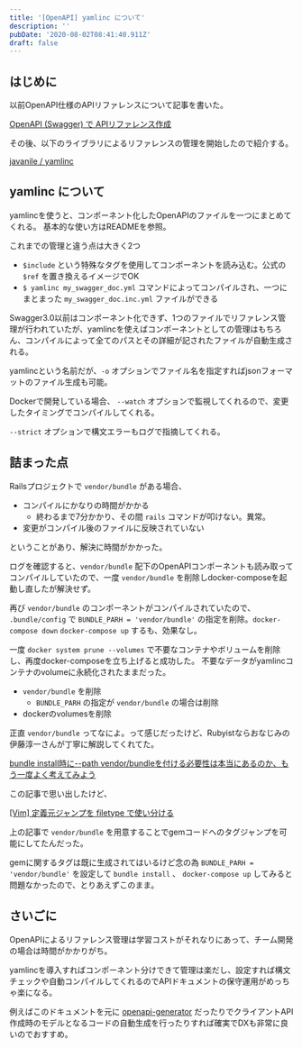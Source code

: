 ```yaml
---
title: '[OpenAPI] yamlinc について'
description: ''
pubDate: '2020-08-02T08:41:40.911Z'
draft: false
---
```


## はじめに

以前OpenAPI仕様のAPIリファレンスについて記事を書いた。

[OpenAPI (Swagger) で APIリファレンス作成](/posts/20200614)

その後、以下のライブラリによるリファレンスの管理を開始したので紹介する。

[javanile / yamlinc](https://github.com/javanile/yamlinc)

## yamlinc について

yamlincを使うと、コンポーネント化したOpenAPIのファイルを一つにまとめてくれる。
基本的な使い方はREADMEを参照。

これまでの管理と違う点は大きく2つ

- `$include` という特殊なタグを使用してコンポーネントを読み込む。公式の `$ref` を置き換えるイメージでOK
- `$ yamlinc my_swagger_doc.yml` コマンドによってコンパイルされ、一つにまとまった `my_swagger_doc.inc.yml` ファイルができる

Swagger3.0以前はコンポーネント化できず、1つのファイルでリファレンス管理が行われていたが、yamlincを使えばコンポーネントとしての管理はもちろん、コンパイルによって全てのパスとその詳細が記されたファイルが自動生成される。

yamlincという名前だが、`-o` オプションでファイル名を指定すればjsonフォーマットのファイル生成も可能。

Dockerで開発している場合、 `--watch` オプションで監視してくれるので、変更したタイミングでコンパイルしてくれる。

`--strict` オプションで構文エラーもログで指摘してくれる。

## 詰まった点

Railsプロジェクトで `vendor/bundle` がある場合、

- コンパイルにかなりの時間がかかる
  - 終わるまで7分かかり、その間 `rails` コマンドが叩けない。異常。
- 変更がコンパイル後のファイルに反映されていない

ということがあり、解決に時間がかかった。

ログを確認すると、`vendor/bundle` 配下のOpenAPIコンポーネントも読み取ってコンパイルしていたので、一度 `vendor/bundle` を削除しdocker-composeを起動し直したが解決せず。

再び `vendor/bundle` のコンポーネントがコンパイルされていたので、 `.bundle/config` で `BUNDLE_PARH = 'vendor/bundle'` の指定を削除。`docker-compose down` `docker-compose up` するも、効果なし。

一度 `docker system prune --volumes` で不要なコンテナやボリュームを削除し、再度docker-composeを立ち上げると成功した。
不要なデータがyamlincコンテナのvolumeに永続化されたままだった。

- `vendor/bundle` を削除
  - `BUNDLE_PARH` の指定が `vendor/bundle` の場合は削除
- dockerのvolumesを削除

正直 `vendor/bundle` ってなによ。って感じだったけど、Rubyistならおなじみの伊藤淳一さんが丁寧に解説してくれてた。

[bundle install時に--path vendor/bundleを付ける必要性は本当にあるのか、もう一度よく考えてみよう](https://qiita.com/jnchito/items/99b1dbea1767a5095d85)

この記事で思い出したけど、

[[Vim] 定義元ジャンプを filetype で使い分ける](/posts/20200720)

上の記事で `vendor/bundle` を用意することでgemコードへのタグジャンプを可能にしてたんだった。

gemに関するタグは既に生成されてはいるけど念の為 `BUNDLE_PARH = 'vendor/bundle'` を設定して `bundle install` 、 `docker-compose up` してみると問題なかったので、とりあえずこのまま。

## さいごに

OpenAPIによるリファレンス管理は学習コストがそれなりにあって、チーム開発の場合は時間がかかりがち。

yamlincを導入すればコンポーネント分けできて管理は楽だし、設定すれば構文チェックや自動コンパイルしてくれるのでAPIドキュメントの保守運用がめっちゃ楽になる。

例えばこのドキュメントを元に [openapi-generator](https://github.com/OpenAPITools/openapi-generator) だったりでクライアントAPI作成時のモデルとなるコードの自動生成を行ったりすれば確実でDXも非常に良いのでおすすめ。
